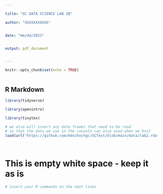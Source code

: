 ```yaml
---

title: "GC DATA SCIENCE LAB 2B"

author: "XXXXXXXXXXX"


date: "mm/dd/2023"


output: pdf_document


---
```


```r
knitr::opts_chunk$set(echo = TRUE)



```


## R Markdown

```r

library(tidyverse)

library(openintro)

library(tinytex)

# we also will insert any data frames that need to be read
# so that the data we use in the console can also used when we knit
load(url("https://github.com/mdschochgc/GCTest/blob/main/data/lab2.rda?raw=true"))




```
# This is empty white space - keep it as is 

```r

# insert your R commands on the next lines

 
```


